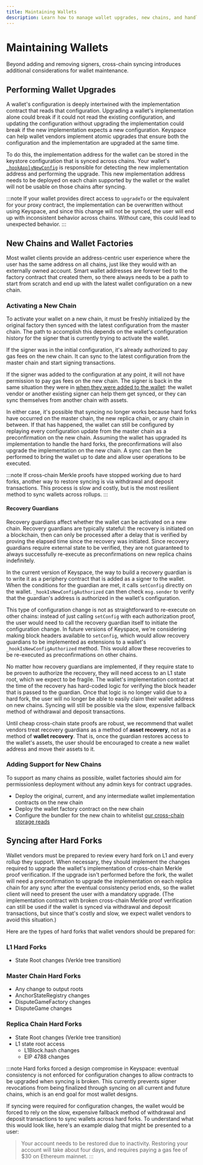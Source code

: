 ```yaml
---
title: Maintaining Wallets
description: Learn how to manage wallet upgrades, new chains, and handle hard forks
---
```


# Maintaining Wallets

Beyond adding and removing signers, cross-chain syncing introduces additional considerations for wallet maintenance.

## Performing Wallet Upgrades

A wallet's configuration is deeply intertwined with the implementation contract that reads that configuration. Upgrading a wallet's implementation alone could break if it could not read the existing configuration, and updating the configuration without upgrading the implementation could break if the new implementation expects a new configuration. Keyspace can help wallet vendors implement atomic upgrades that ensure both the configuration and the implementation are upgraded at the same time.

To do this, the implementation address for the wallet can be stored in the keystore configuration that is synced across chains. Your wallet's [`_hookApplyNewConfig`](/keystore-basics#_hookapplynewconfig) is responsible for detecting the new implementation address and performing the upgrade. This new implementation address needs to be deployed on each chain supported by the wallet or the wallet will not be usable on those chains after syncing.

:::note
If your wallet provides direct access to `upgradeTo` or the equivalent for your proxy contract, the implementation can be overwritten without using Keyspace, and since this change will not be synced, the user will end up with inconsistent behavior across chains. Without care, this could lead to unexpected behavior.
:::

## New Chains and Wallet Factories

Most wallet clients provide an address-centric user experience where the user has the same address on all chains, just like they would with an externally owned account. Smart wallet addresses are forever tied to the factory contract that created them, so there always needs to be a path to start from scratch and end up with the latest wallet configuration on a new chain.

### Activating a New Chain

To activate your wallet on a new chain, it must be freshly initialized by the original factory then synced with the latest configuration from the master chain. The path to accomplish this depends on the wallet's configuration history for the signer that is currently trying to activate the wallet.

If the signer was in the initial configuration, it's already authorized to pay gas fees on the new chain. It can sync to the latest configuration from the master chain and start signing transactions.

If the signer was added to the configuration at any point, it will not have permission to pay gas fees on the new chain. The signer is back in the same situation they were in [when they were added to the wallet](/using-new-signers): the wallet vendor or another existing signer can help them get synced, or they can sync themselves from another chain with assets.

In either case, it's possible that syncing no longer works because hard forks have occurred on the master chain, the new replica chain, or any chain in between. If that has happened, the wallet can still be configured by replaying every configuration update from the master chain as a preconfirmation on the new chain. Assuming the wallet has upgraded its implementation to handle the hard forks, the preconfirmations will also upgrade the implementation on the new chain. A sync can then be performed to bring the wallet up to date and allow user operations to be executed.

:::note
If cross-chain Merkle proofs have stopped working due to hard forks, another way to restore syncing is via withdrawal and deposit transactions. This process is slow and costly, but is the most resilient method to sync wallets across rollups.
:::

#### Recovery Guardians

Recovery guardians affect whether the wallet can be activated on a new chain. Recovery guardians are typically stateful: the recovery is initiated on a blockchain, then can only be processed after a delay that is verified by proving the elapsed time since the recovery was initiated. Since recovery guardians require external state to be verified, they are not guaranteed to always successfully re-execute as preconfirmations on new replica chains indefinitely.

In the current version of Keyspace, the way to build a recovery guardian is to write it as a periphery contract that is added as a signer to the wallet. When the conditions for the guardian are met, it calls `setConfig` directly on the wallet. `_hookIsNewConfigAuthorized` can then check `msg.sender` to verify that the guardian's address is authorized in the wallet's configuration.

This type of configuration change is not as straightforward to re-execute on other chains: instead of just calling `setConfig` with each authorization proof, the user would need to call the recovery guardian itself to initiate the configuration change. In future versions of Keyspace, we're considering making block headers available to `setConfig`, which would allow recovery guardians to be implemented as extensions to a wallet's `_hookIsNewConfigAuthorized` method. This would allow these recoveries to be re-executed as preconfirmations on other chains.

No matter how recovery guardians are implemented, if they require state to be proven to authorize the recovery, they will need access to an L1 state root, which we expect to be fragile. The wallet's implementation contract at the time of the recovery has hard-coded logic for verifying the block header that is passed to the guardian. Once that logic is no longer valid due to a hard fork, the user will no longer be able to easily claim their wallet address on new chains. Syncing will still be possible via the slow, expensive fallback method of withdrawal and deposit transactions.

Until cheap cross-chain state proofs are robust, we recommend that wallet vendors treat recovery guardians as a method of **asset recovery**, not as a method of **wallet recovery**. That is, once the guardian restores access to the wallet's assets, the user should be encouraged to create a new wallet address and move their assets to it.

### Adding Support for New Chains

To support as many chains as possible, wallet factories should aim for permissionless deployment without any admin keys for contract upgrades.

* Deploy the original, current, and any intermediate wallet implementation contracts on the new chain
* Deploy the wallet factory contract on the new chain
* Configure the bundler for the new chain to whitelist [our cross-chain storage reads](/using-new-signers#cross-contract-storage-reads)

## Syncing after Hard Forks

Wallet vendors must be prepared to review every hard fork on L1 and every rollup they support. When necessary, they should implement the changes required to upgrade the wallet's implementation of cross-chain Merkle proof verification. If the upgrade isn't performed before the fork, the wallet will need a preconfirmation to upgrade the implementation on each replica chain for any sync after the eventual consistency period ends, so the wallet client will need to present the user with a mandatory upgrade. (The implementation contract with broken cross-chain Merkle proof verification can still be used if the wallet is synced via withdrawal and deposit transactions, but since that's costly and slow, we expect wallet vendors to avoid this situation.)

Here are the types of hard forks that wallet vendors should be prepared for:

### L1 Hard Forks

* State Root changes (Verkle tree transition)

### Master Chain Hard Forks

* Any change to output roots
* AnchorStateRegistry changes
* DisputeGameFactory changes
* DisputeGame changes

### Replica Chain Hard Forks

* State Root changes (Verkle tree transition)
* L1 state root access
  * L1Block.hash changes
  * EIP 4788 changes

:::note
Hard forks forced a design compromise in Keyspace: eventual consistency is not enforced for configuration changes to allow contracts to be upgraded when syncing is broken. This currently prevents signer revocations from being finalized through syncing on all current and future chains, which is an end goal for most wallet designs.

If syncing were required for configuration changes, the wallet would be forced to rely on the slow, expensive fallback method of withdrawal and deposit transactions to sync wallets across hard forks. To understand what this would look like, here's an example dialog that might be presented to a user:

> Your account needs to be restored due to inactivity. Restoring your account will take about four days, and requires paying a gas fee of $30 on Ethereum mainnet.
:::
